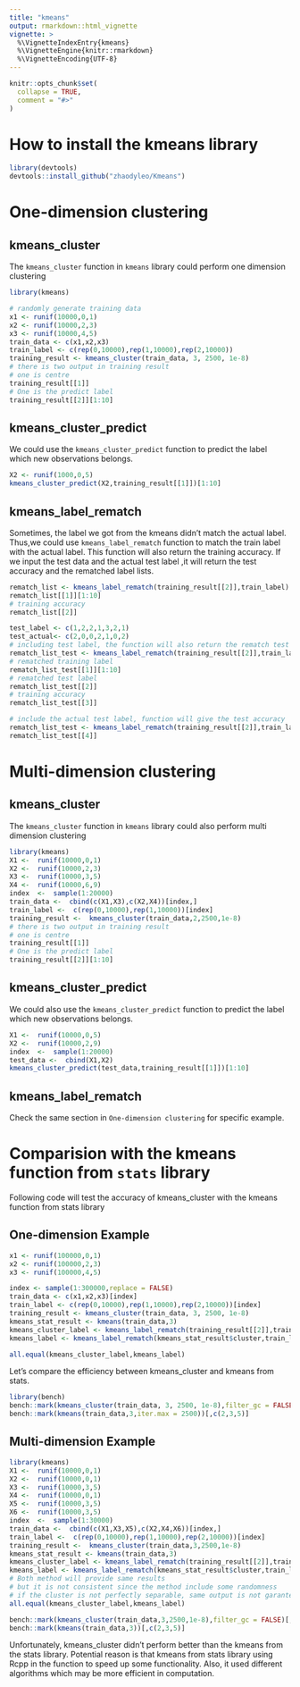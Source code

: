 ```yaml
---
title: "kmeans"
output: rmarkdown::html_vignette
vignette: >
  %\VignetteIndexEntry{kmeans}
  %\VignetteEngine{knitr::rmarkdown}
  %\VignetteEncoding{UTF-8}
---
```


```r
knitr::opts_chunk$set(
  collapse = TRUE,
  comment = "#>"
)
```

# How to install the kmeans library 

```r
library(devtools)
devtools::install_github("zhaodyleo/Kmeans")
```

# One-dimension clustering

## kmeans_cluster

The `kmeans_cluster` function in `kmeans` library could perform one dimension clustering
```r
library(kmeans)

# randomly generate training data
x1 <- runif(10000,0,1)
x2 <- runif(10000,2,3)
x3 <- runif(10000,4,5)
train_data <- c(x1,x2,x3)
train_label <- c(rep(0,10000),rep(1,10000),rep(2,10000))
training_result <- kmeans_cluster(train_data, 3, 2500, 1e-8)
# there is two output in training result 
# one is centre 
training_result[[1]]
# One is the predict label 
training_result[[2]][1:10]
```
## kmeans_cluster_predict

We could use the `kmeans_cluster_predict` function to predict the label which new observations belongs. 
```r
X2 <- runif(1000,0,5)
kmeans_cluster_predict(X2,training_result[[1]])[1:10]
```
## kmeans_label_rematch

Sometimes, the label we got from the kmeans didn't match the actual label. Thus,we could use `kmeans_label_rematch` function to match the train label with the actual label. This function will also return the training accuracy. If we input the test data and the actual test label ,it will return the test accuracy and the rematched label lists.
```r
rematch_list <- kmeans_label_rematch(training_result[[2]],train_label)
rematch_list[[1]][1:10]
# training accuracy
rematch_list[[2]]
```
```r
test_label <- c(1,2,2,1,3,2,1)
test_actual<- c(2,0,0,2,1,0,2)
# including test label, the function will also return the rematch test label
rematch_list_test <- kmeans_label_rematch(training_result[[2]],train_label,test_label)
# rematched training label
rematch_list_test[[1]][1:10]
# rematched test label
rematch_list_test[[2]]
# training accuracy
rematch_list_test[[3]]

# include the actual test label, function will give the test accuracy
rematch_list_test <- kmeans_label_rematch(training_result[[2]],train_label,test_label,test_actual)
rematch_list_test[[4]]
```

# Multi-dimension clustering

## kmeans_cluster

The `kmeans_cluster` function in `kmeans` library could also perform multi dimension clustering

```r
library(kmeans)
X1 <-  runif(10000,0,1)
X2 <-  runif(10000,2,3)
X3 <-  runif(10000,3,5)
X4 <-  runif(10000,6,9)
index  <-  sample(1:20000)
train_data <-  cbind(c(X1,X3),c(X2,X4))[index,]
train_label <-  c(rep(0,10000),rep(1,10000))[index]
training_result <-  kmeans_cluster(train_data,2,2500,1e-8)
# there is two output in training result 
# one is centre 
training_result[[1]]
# One is the predict label 
training_result[[2]][1:10]
```
## kmeans_cluster_predict

We could also use the `kmeans_cluster_predict` function to predict the label which new observations belongs. 
```r
X1 <-  runif(10000,0,5)
X2 <-  runif(10000,2,9)
index  <-  sample(1:20000)
test_data <-  cbind(X1,X2)
kmeans_cluster_predict(test_data,training_result[[1]])[1:10]
```

## kmeans_label_rematch

Check the same section in `One-dimension clustering` for specific example. 

# Comparision with the kmeans function from `stats` library

Following code will test the accuracy of kmeans_cluster with the kmeans function from stats library

## One-dimension Example
```r
x1 <- runif(100000,0,1)
x2 <- runif(100000,2,3)
x3 <- runif(100000,4,5)

index <- sample(1:300000,replace = FALSE)
train_data <- c(x1,x2,x3)[index]
train_label <- c(rep(0,10000),rep(1,10000),rep(2,10000))[index]
training_result <- kmeans_cluster(train_data, 3, 2500, 1e-8)
kmeans_stat_result <- kmeans(train_data,3)
kmeans_cluster_label <- kmeans_label_rematch(training_result[[2]],train_label)
kmeans_label <- kmeans_label_rematch(kmeans_stat_result$cluster,train_label)

all.equal(kmeans_cluster_label,kmeans_label)
```

Let's compare the efficiency between kmeans_cluster and kmeans from stats.
```r
library(bench)
bench::mark(kmeans_cluster(train_data, 3, 2500, 1e-8),filter_gc = FALSE)[,c(2,3,5)]
bench::mark(kmeans(train_data,3,iter.max = 2500))[,c(2,3,5)]
```

## Multi-dimension Example
```r
library(kmeans)
X1 <-  runif(10000,0,1)
X2 <-  runif(10000,0,1)
X3 <-  runif(10000,3,5)
X4 <-  runif(10000,0,1)
X5 <-  runif(10000,3,5)
X6 <-  runif(10000,3,5)
index  <-  sample(1:30000)
train_data <-  cbind(c(X1,X3,X5),c(X2,X4,X6))[index,]
train_label <-  c(rep(0,10000),rep(1,10000),rep(2,10000))[index]
training_result <-  kmeans_cluster(train_data,3,2500,1e-8)
kmeans_stat_result <- kmeans(train_data,3)
kmeans_cluster_label <- kmeans_label_rematch(training_result[[2]],train_label)
kmeans_label <- kmeans_label_rematch(kmeans_stat_result$cluster,train_label)
# Both method will provide same results 
# but it is not consistent since the method include some randomness
# if the cluster is not perfectly separable, same output is not garanteed. 
all.equal(kmeans_cluster_label,kmeans_label)
```

```r
bench::mark(kmeans_cluster(train_data,3,2500,1e-8),filter_gc = FALSE)[,c(2,3,5)]
bench::mark(kmeans(train_data,3))[,c(2,3,5)]
```

Unfortunately, kmeans_cluster didn't perform better than the kmeans from the stats library. Potential reason is that kmeans from stats library using Rcpp in the function to speed up some functionality. Also, it used different algorithms which may be more efficient in computation. 
